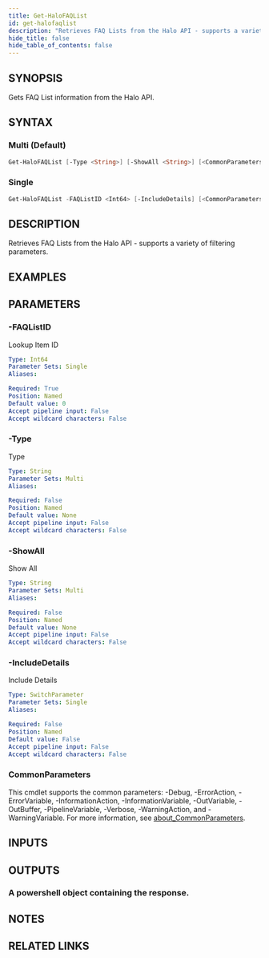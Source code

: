```yaml
---
title: Get-HaloFAQList
id: get-halofaqlist
description: "Retrieves FAQ Lists from the Halo API - supports a variety of filtering parameters."
hide_title: false
hide_table_of_contents: false
---
```


## SYNOPSIS

Gets FAQ List information from the Halo API.

## SYNTAX

### Multi (Default)

```powershell
Get-HaloFAQList [-Type <String>] [-ShowAll <String>] [<CommonParameters>]
```

### Single

```powershell
Get-HaloFAQList -FAQListID <Int64> [-IncludeDetails] [<CommonParameters>]
```

## DESCRIPTION

Retrieves FAQ Lists from the Halo API - supports a variety of filtering parameters.

## EXAMPLES

## PARAMETERS

### -FAQListID

Lookup Item ID

```yaml
Type: Int64
Parameter Sets: Single
Aliases:

Required: True
Position: Named
Default value: 0
Accept pipeline input: False
Accept wildcard characters: False
```

### -Type

Type

```yaml
Type: String
Parameter Sets: Multi
Aliases:

Required: False
Position: Named
Default value: None
Accept pipeline input: False
Accept wildcard characters: False
```

### -ShowAll

Show All

```yaml
Type: String
Parameter Sets: Multi
Aliases:

Required: False
Position: Named
Default value: None
Accept pipeline input: False
Accept wildcard characters: False
```

### -IncludeDetails

Include Details

```yaml
Type: SwitchParameter
Parameter Sets: Single
Aliases:

Required: False
Position: Named
Default value: False
Accept pipeline input: False
Accept wildcard characters: False
```

### CommonParameters

This cmdlet supports the common parameters: -Debug, -ErrorAction, -ErrorVariable, -InformationAction, -InformationVariable, -OutVariable, -OutBuffer, -PipelineVariable, -Verbose, -WarningAction, and -WarningVariable. For more information, see [about_CommonParameters](http://go.microsoft.com/fwlink/?LinkID=113216).

## INPUTS

## OUTPUTS

### A powershell object containing the response.

## NOTES

## RELATED LINKS
